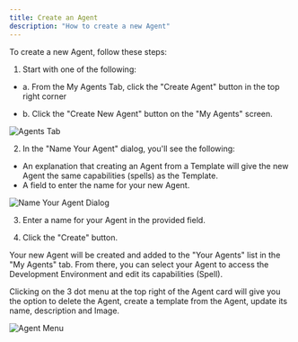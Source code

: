 ```yaml
---
title: Create an Agent
description: "How to create a new Agent"
---
```


To create a new Agent, follow these steps:

1. Start with one of the following: 
- a. From the My Agents Tab, click the "Create Agent" button in the top right corner 

- b. Click the "Create New Agent" button on the "My Agents" screen.

![Agents Tab](./images/create-agent.png)

2. In the "Name Your Agent" dialog, you'll see the following:

- An explanation that creating an Agent from a Template will give the new Agent the same capabilities (spells) as the Template.
- A field to enter the name for your new Agent.

![Name Your Agent Dialog](./images/name-agent.png)

3. Enter a name for your Agent in the provided field.

4. Click the "Create" button.

Your new Agent will be created and added to the "Your Agents" list in the "My Agents" tab. From there, you can select your Agent to access the Development Environment and edit its capabilities (Spell).

Clicking on the 3 dot menu at the top right of the Agent card will give you the option to delete the Agent, create a template from the Agent, update its name, description and Image.

![Agent Menu](./images/edit-menu.png)
